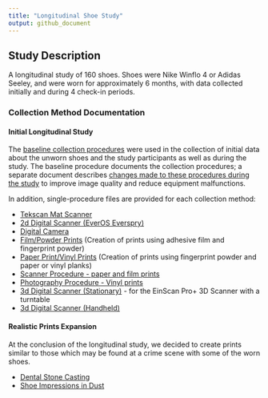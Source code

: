 ```yaml
---
title: "Longitudinal Shoe Study"
output: github_document
---
```


## Study Description

A longitudinal study of 160 shoes. Shoes were Nike Winflo 4 or Adidas Seeley, and were worn for approximately 6 months, with data collected initially and during 4 check-in periods. 

### Collection Method Documentation

#### Initial Longitudinal Study

The [baseline collection procedures](Collection_Procedures/Documentation/Methods-Techniques-Shoe.pdf) were used in the collection of initial data about the unworn shoes and the study participants as well as during the study. The baseline procedure documents the collection procedures; a separate document describes [changes made to these procedures during the study](Collection_Procedures/Documentation/Procedure.pdf) to improve image quality and reduce equipment malfunctions. 

In addition, single-procedure files are provided for each collection method:

- [Tekscan Mat Scanner](Collection_Procedures/Documentation/Tekscan_Mat_Scanner.pdf)
- [2d Digital Scanner (EverOS Everspry)](Collection_Procedures/Documentation/2d_Digital_Scanner_Everos.pdf)
- [Digital Camera](Collection_Procedures/Documentation/Digital_Camera.pdf)
- [Film/Powder Prints](Collection_Procedures/Documentation/Film_Powder_Print.pdf) (Creation of prints using adhesive film and fingerprint powder)
- [Paper Print/Vinyl Prints](Collection_Procedures/Documentation/Paper_Vinyl_Print.pdf) (Creation of prints using fingerprint powder and paper or vinyl planks)
- [Scanner Procedure - paper and film prints](Collection_Procedures/Documentation/Scanning_Film_Paper_Prints.pdf)
- [Photography Procedure - Vinyl prints](Collection_Procedures/Documentation/Vinyl_Photos.pdf)
- [3d Digital Scanner (Stationary)](Collection_Procedures/Documentation/3dScanner_Turntable.pdf) - for the EinScan Pro+ 3D Scanner with a turntable
- [3d Digital Scanner (Handheld)](Collection_Procedures/Documentation/3dScanner_Handheld.pdf)

#### Realistic Prints Expansion

At the conclusion of the longitudinal study, we decided to create prints similar to those which may be found at a crime scene with some of the worn shoes. 

- [Dental Stone Casting](Collection_Procedures/Documentation/Casting-Procedure.pdf)
- [Shoe Impressions in Dust](Collection_Procedures/Documentation/Shoe-Impressions-in-Dust-Photography-and-Lifting-Procedure.pdf)
